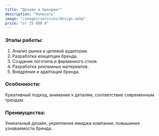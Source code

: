 ```yaml
---
title: "Дизайн и брендинг"
description: "Написать"
image: "/images/services/design.webp"
price: "от 25 000 ₽"
---
```


### Этапы работы:

1. Анализ рынка и целевой аудитории.
2. Разработка концепции бренда.
3. Создание логотипа и фирменного стиля.
4. Разработка рекламных материалов.
5. Внедрение и адаптация бренда.

### Особенности:

Креативный подход, внимание к деталям, соответствие современным трендам.

### Преимущества:

Уникальный дизайн, укрепление имиджа компании, повышение узнаваемости бренда.
